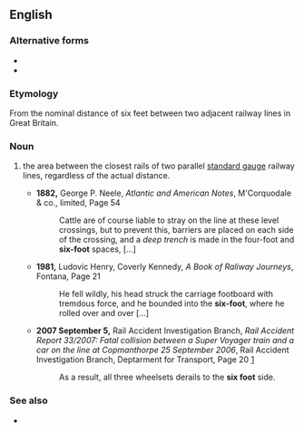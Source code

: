 ==English==

===Alternative forms===
* {{l|en|6-foot}}
* {{l|en|six-foot}}

===Etymology===
From the nominal distance of six feet between two adjacent railway lines in Great Britain.

===Noun===
{{en-noun|-}}

# {{lb|en|rail transport|colloquial}} the area between the closest rails of two parallel [[standard gauge]] railway lines, regardless of the actual distance.
#* '''1882,''' George P. Neele, ''Atlantic and American Notes'', M'Corquodale & co., limited, Page 54
#*: Cattle are of course liable to stray on the line at these level crossings, but to prevent this, barriers are placed on each side of the crossing, and a ''deep trench''<!--italicisation in original--> is made in the four-foot and '''six-foot''' spaces, [...]
#* '''1981,''' Ludovic Henry, Coverly Kennedy, ''A Book of Raliway Journeys'', Fontana, Page 21
#*: He fell wildly, his head struck the carriage footboard with tremdous force, and he bounded into the '''six-foot''', where he rolled over and over [...]
#* '''2007 September 5,''' Rail Accident Investigation Branch, ''Rail Accident Report 33/2007: Fatal collision between a Super Voyager train and a car on the line at Copmanthorpe 25 September 2006'', Rail Accident Investigation Branch, Deptarment for Transport, Page 20 [http://www.raib.gov.uk/cms_resources/070905_R332007_Copmanthorpe.pdf]
#*: As a result, all three wheelsets derails to the '''six foot''' side.

===See also===
* {{l|en|four foot}}